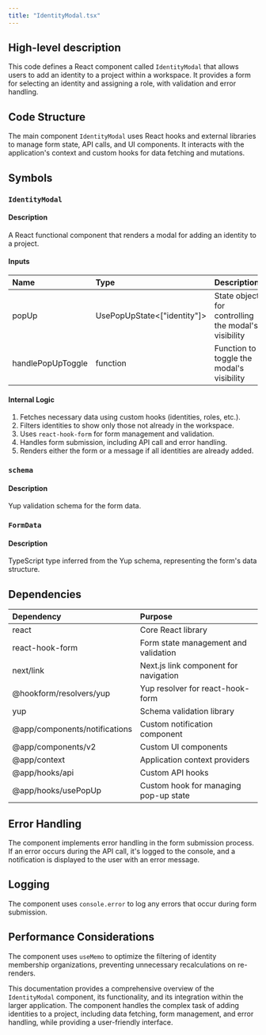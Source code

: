 ```yaml
---
title: "IdentityModal.tsx"
---
```


## High-level description
This code defines a React component called `IdentityModal` that allows users to add an identity to a project within a workspace. It provides a form for selecting an identity and assigning a role, with validation and error handling.

## Code Structure
The main component `IdentityModal` uses React hooks and external libraries to manage form state, API calls, and UI components. It interacts with the application's context and custom hooks for data fetching and mutations.

## Symbols

### `IdentityModal`
#### Description
A React functional component that renders a modal for adding an identity to a project.

#### Inputs
| Name | Type | Description |
|:-----|:-----|:------------|
| popUp | UsePopUpState&lt;["identity"]&gt; | State object for controlling the modal's visibility |
| handlePopUpToggle | function | Function to toggle the modal's visibility |

#### Internal Logic
1. Fetches necessary data using custom hooks (identities, roles, etc.).
2. Filters identities to show only those not already in the workspace.
3. Uses `react-hook-form` for form management and validation.
4. Handles form submission, including API call and error handling.
5. Renders either the form or a message if all identities are already added.

### `schema`
#### Description
Yup validation schema for the form data.

### `FormData`
#### Description
TypeScript type inferred from the Yup schema, representing the form's data structure.

## Dependencies
| Dependency | Purpose |
|:-----------|:--------|
| react | Core React library |
| react-hook-form | Form state management and validation |
| next/link | Next.js link component for navigation |
| @hookform/resolvers/yup | Yup resolver for react-hook-form |
| yup | Schema validation library |
| @app/components/notifications | Custom notification component |
| @app/components/v2 | Custom UI components |
| @app/context | Application context providers |
| @app/hooks/api | Custom API hooks |
| @app/hooks/usePopUp | Custom hook for managing pop-up state |

## Error Handling
The component implements error handling in the form submission process. If an error occurs during the API call, it's logged to the console, and a notification is displayed to the user with an error message.

## Logging
The component uses `console.error` to log any errors that occur during form submission.

## Performance Considerations
The component uses `useMemo` to optimize the filtering of identity membership organizations, preventing unnecessary recalculations on re-renders.

This documentation provides a comprehensive overview of the `IdentityModal` component, its functionality, and its integration within the larger application. The component handles the complex task of adding identities to a project, including data fetching, form management, and error handling, while providing a user-friendly interface.